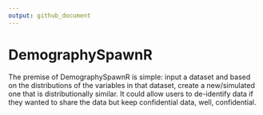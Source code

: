 ```yaml
---
output: github_document
---
```


# DemographySpawnR

The premise of DemographySpawnR is simple: input a dataset and based on the distributions of the variables in that dataset, create a new/simulated one that is distributionally similar. It could allow users to de-identify data if they wanted to share the data but keep confidential data, well, confidential.
